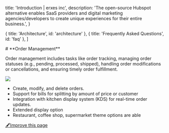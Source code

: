 
  title: 'Introduction | erxes inc',
  description:
    'The open-source Hubspot alternative enables SaaS providers and digital marketing agencies/developers to create unique experiences for their entire business.',
}

  { title: 'Architecture', id: 'architecture' },
  { title: 'Frequently Asked Questions', id: 'faq' },
]

<HeroPattern />
# **Order Management**

Order management includes tasks like order tracking, managing order statuses (e.g., pending, processed, shipped), handling order modifications or cancellations, and ensuring timely order fulfillment.

![](https://cdn.discordapp.com/attachments/1102110635996745788/1181931535323123732/Screenshot_2566-12-06_at_8.13.49_PM.png?ex=6582da85&is=65706585&hm=7d2e36a27c076e54d3ec1bfcb34fc9e5effb0ba22673541a2871f60b925541df&)

- Create, modify, and delete orders.
- Support for bills for splitting by amount of price or customer
- Integration with kitchen display system (KDS) for real-time order updates.
- Extended display option
- Restaurant, coffee shop, supermarket theme options are able


 
[🖋️Improve this page](https://github.com/erxes/erxes-docs/edit/main/src/app/requirement/customer/sales/pos/management/page.mdx)
